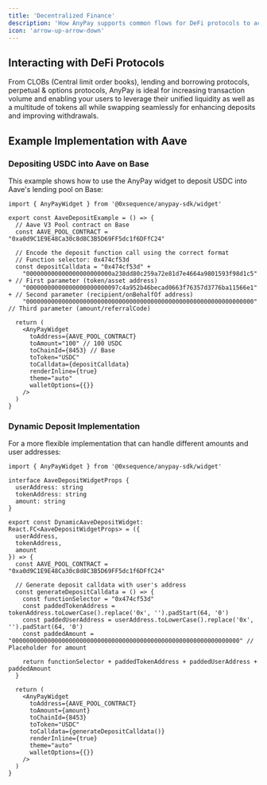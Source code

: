 ```yaml
---
title: 'Decentralized Finance'
description: 'How AnyPay supports common flows for DeFi protocols to accelerate TVL and activity.'
icon: 'arrow-up-arrow-down'
---
```



## Interacting with DeFi Protocols

From CLOBs (Central limit order books), lending and borrowing protocols, perpetual & options protocols, AnyPay is ideal for increasing transaction volume and enabling your users to leverage their unified liquidity as well as a multitude of tokens all while swapping seamlessly for enhancing deposits and improving withdrawals.

## Example Implementation with Aave

### Depositing USDC into Aave on Base

This example shows how to use the AnyPay widget to deposit USDC into Aave's lending pool on Base:

```tsx
import { AnyPayWidget } from '@0xsequence/anypay-sdk/widget'

export const AaveDepositExample = () => {
  // Aave V3 Pool contract on Base
  const AAVE_POOL_CONTRACT = "0xa0d9C1E9E48Ca30c8d8C3B5D69FF5dc1f6DFfC24"
  
  // Encode the deposit function call using the correct format
  // Function selector: 0x474cf53d
  const depositCalldata = "0x474cf53d" + 
    "000000000000000000000000a238dd80c259a72e81d7e4664a9801593f98d1c5" + // First parameter (token/asset address)
    "00000000000000000000000097c4a952b46becad0663f76357d3776ba11566e1" + // Second parameter (recipient/onBehalfOf address)
    "0000000000000000000000000000000000000000000000000000000000000000"   // Third parameter (amount/referralCode)

  return (
    <AnyPayWidget
      toAddress={AAVE_POOL_CONTRACT}
      toAmount="100" // 100 USDC
      toChainId={8453} // Base
      toToken="USDC"
      toCalldata={depositCalldata}
      renderInline={true}
      theme="auto"
      walletOptions={{}}
    />
  )
}
```

### Dynamic Deposit Implementation

For a more flexible implementation that can handle different amounts and user addresses:

```tsx
import { AnyPayWidget } from '@0xsequence/anypay-sdk/widget'

interface AaveDepositWidgetProps {
  userAddress: string
  tokenAddress: string
  amount: string
}

export const DynamicAaveDepositWidget: React.FC<AaveDepositWidgetProps> = ({ 
  userAddress, 
  tokenAddress, 
  amount 
}) => {
  const AAVE_POOL_CONTRACT = "0xa0d9C1E9E48Ca30c8d8C3B5D69FF5dc1f6DFfC24"
  
  // Generate deposit calldata with user's address
  const generateDepositCalldata = () => {
    const functionSelector = "0x474cf53d"
    const paddedTokenAddress = tokenAddress.toLowerCase().replace('0x', '').padStart(64, '0')
    const paddedUserAddress = userAddress.toLowerCase().replace('0x', '').padStart(64, '0')
    const paddedAmount = "0000000000000000000000000000000000000000000000000000000000000000" // Placeholder for amount
    
    return functionSelector + paddedTokenAddress + paddedUserAddress + paddedAmount
  }
  
  return (
    <AnyPayWidget
      toAddress={AAVE_POOL_CONTRACT}
      toAmount={amount}
      toChainId={8453}
      toToken="USDC"
      toCalldata={generateDepositCalldata()}
      renderInline={true}
      theme="auto"
      walletOptions={{}}
    />
  )
}
```
